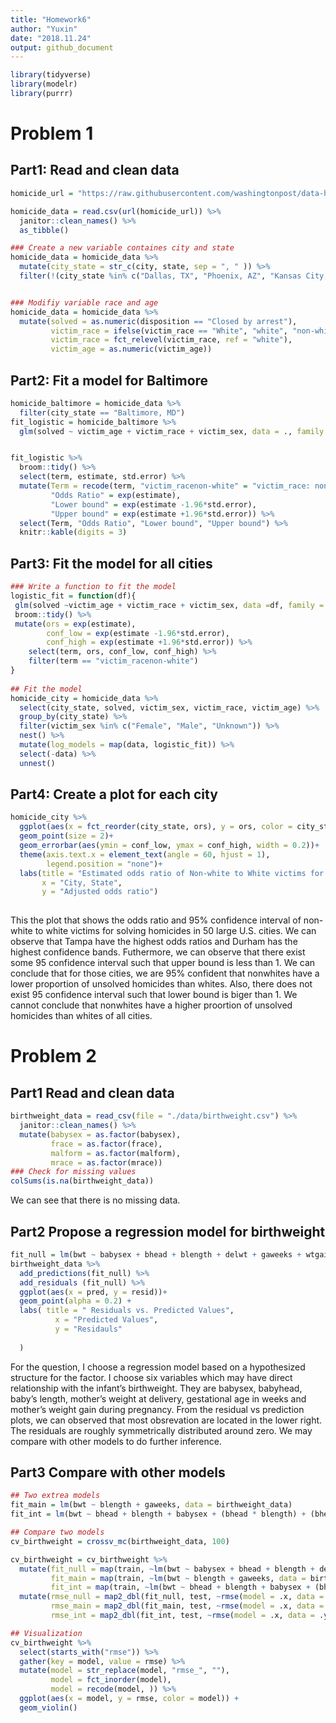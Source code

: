 ```yaml
---
title: "Homework6"
author: "Yuxin"
date: "2018.11.24"
output: github_document
---
```


```r
library(tidyverse)
library(modelr)
library(purrr)
```

# Problem 1

## Part1: Read and clean data
```r
homicide_url = "https://raw.githubusercontent.com/washingtonpost/data-homicides/master/homicide-data.csv"

homicide_data = read.csv(url(homicide_url)) %>%
  janitor::clean_names() %>%
  as_tibble()

### Create a new variable containes city and state
homicide_data = homicide_data %>%
  mutate(city_state = str_c(city, state, sep = ", " )) %>%
  filter(!(city_state %in% c("Dallas, TX", "Phoenix, AZ", "Kansas City, MO", "Tulsa, AL")))


### Modifiy variable race and age
homicide_data = homicide_data %>%
  mutate(solved = as.numeric(disposition == "Closed by arrest"),
         victim_race = ifelse(victim_race == "White", "white", "non-white"),
         victim_race = fct_relevel(victim_race, ref = "white"),
         victim_age = as.numeric(victim_age))
```

## Part2: Fit a model for Baltimore
```r
homicide_baltimore = homicide_data %>%
  filter(city_state == "Baltimore, MD")
fit_logistic = homicide_baltimore %>%
  glm(solved ~ victim_age + victim_race + victim_sex, data = ., family = binomial())


fit_logistic %>% 
  broom::tidy() %>% 
  select(term, estimate, std.error) %>%
  mutate(Term = recode(term, "victim_racenon-white" = "victim_race: non-white", "victim_sexMale" = "victim_sex: male"), 
         "Odds Ratio" = exp(estimate), 
         "Lower bound" = exp(estimate -1.96*std.error), 
         "Upper bound" = exp(estimate +1.96*std.error)) %>%
  select(Term, "Odds Ratio", "Lower bound", "Upper bound") %>%
  knitr::kable(digits = 3)
```

## Part3: Fit the model for all cities
```r

### Write a function to fit the model 
logistic_fit = function(df){
 glm(solved ~victim_age + victim_race + victim_sex, data =df, family = binomial()) %>%
 broom::tidy() %>%
 mutate(ors = exp(estimate),
        conf_low = exp(estimate -1.96*std.error),
        conf_high = exp(estimate +1.96*std.error)) %>%
    select(term, ors, conf_low, conf_high) %>%
    filter(term == "victim_racenon-white")
}
  
## Fit the model
homicide_city = homicide_data %>%
  select(city_state, solved, victim_sex, victim_race, victim_age) %>%
  group_by(city_state) %>%
  filter(victim_sex %in% c("Female", "Male", "Unknown")) %>% 
  nest() %>%
  mutate(log_models = map(data, logistic_fit)) %>%
  select(-data) %>%
  unnest()
```

## Part4: Create a plot for each city
```r
homicide_city %>%
  ggplot(aes(x = fct_reorder(city_state, ors), y = ors, color = city_state))+
  geom_point(size = 2)+
  geom_errorbar(aes(ymin = conf_low, ymax = conf_high, width = 0.2))+
  theme(axis.text.x = element_text(angle = 60, hjust = 1),
        legend.position = "none")+
  labs(title = "Estimated odds ratio of Non-white to White victims for solving homicidies among 50 large cities",
       x = "City, State",
       y = "Adjusted odds ratio")
  
```

This the plot that shows the odds ratio and 95% confidence interval of non-white to white victims for solving homicides in 50 large U.S. cities. We can observe that Tampa have the highest odds ratios and Durham has the highest confidence bands. Futhermore, we can observe that there exist some 95 confidence interval such that upper bound is less than 1. We can conclude that for those cities, we are 95% confident that nonwhites have a lower proportion of unsolved homicides than whites. Also, there does not exist 95 confidence interval such that lower bound is biger than 1. We cannot conclude that nonwhites have a higher proortion of unsolved homicides than whites of all cities.

# Problem 2

## Part1 Read and clean data
```r
birthweight_data = read_csv(file = "./data/birthweight.csv") %>%
  janitor::clean_names() %>%
  mutate(babysex = as.factor(babysex),
         frace = as.factor(frace),
         malform = as.factor(malform),
         mrace = as.factor(mrace))
### Check for missing values
colSums(is.na(birthweight_data))
```
We can see that there is no missing data.

## Part2 Propose a regression model for birthweight
```r
fit_null = lm(bwt ~ babysex + bhead + blength + delwt + gaweeks + wtgain, data = birthweight_data)
birthweight_data %>%
  add_predictions(fit_null) %>%
  add_residuals (fit_null) %>%
  ggplot(aes(x = pred, y = resid))+
  geom_point(alpha = 0.2) +
  labs( title = " Residuals vs. Predicted Values",
          x = "Predicted Values",
          y = "Residauls"
    
  )
```

For the question, I choose a regression model based on a hypothesized structure for the factor. I choose six variables which may have direct relationship with the infant's birthweight. They are babysex, babyhead, baby's length, mother's weight at delivery, gestational age in weeks and mother's weight gain during pregnancy. From the residual vs prediction plots, we can observed that most obsrevation are located in the lower right. The residuals are roughly symmetrically distributed around zero. We may compare with other models to do further inference. 

## Part3 Compare with other models
```r
## Two extrea models
fit_main = lm(bwt ~ blength + gaweeks, data = birthweight_data)
fit_int = lm(bwt ~ bhead + blength + babysex + (bhead * blength) + (bhead * babysex) + (blength * babysex) +(bhead * babysex * blength), data = birthweight_data)

## Compare two models
cv_birthweight = crossv_mc(birthweight_data, 100)

cv_birthweight = cv_birthweight %>%
  mutate(fit_null = map(train, ~lm(bwt ~ babysex + bhead + blength + delwt + gaweeks + wtgain, data = birthweight_data)),
         fit_main = map(train, ~lm(bwt ~ blength + gaweeks, data = birthweight_data)),
         fit_int = map(train, ~lm(bwt ~ bhead + blength + babysex + (bhead * blength) + (bhead * babysex) + (blength * babysex) +(bhead * babysex * blength), data = birthweight_data))) %>%
  mutate(rmse_null = map2_dbl(fit_null, test, ~rmse(model = .x, data = .y)),
         rmse_main = map2_dbl(fit_main, test, ~rmse(model = .x, data = .y)),
         rmse_int = map2_dbl(fit_int, test, ~rmse(model = .x, data = .y)))

## Visualization
cv_birthweight %>%
  select(starts_with("rmse")) %>%
  gather(key = model, value = rmse) %>%
  mutate(model = str_replace(model, "rmse_", ""),
         model = fct_inorder(model),
         model = recode(model, )) %>%
  ggplot(aes(x = model, y = rmse, color = model)) +
  geom_violin()
```

